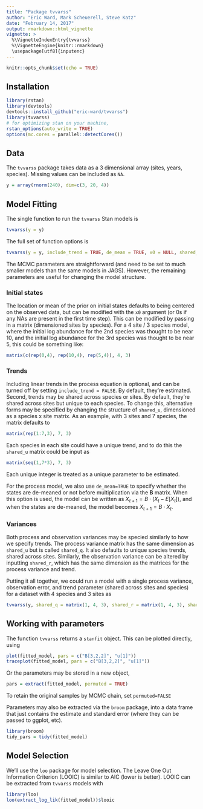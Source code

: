 ```yaml
---
title: "Package tvvarss"
author: "Eric Ward, Mark Scheuerell, Steve Katz"
date: "February 14, 2017"
output: rmarkdown::html_vignette
vignette: >
  %\VignetteIndexEntry{tvvarss}
  %\VignetteEngine{knitr::rmarkdown}
  \usepackage[utf8]{inputenc}
---
```


```r
knitr::opts_chunk$set(echo = TRUE)
```

## Installation

```r
library(rstan)
library(devtools)
devtools::install_github("eric-ward/tvvarss")
library(tvvarss)
# for optimizing stan on your machine,
rstan_options(auto_write = TRUE)
options(mc.cores = parallel::detectCores())
```

## Data

The `tvvarss` package takes data as a 3 dimensional array (sites, years, species). Missing values can be included as `NA`.

```r
y = array(rnorm(240), dim=c(3, 20, 4))
```

## Model Fitting

The single function to run the `tvvarss` Stan models is 

```r
tvvarss(y = y)
```

The full set of function options is

```r
tvvarss(y = y, include_trend = TRUE, de_mean = TRUE, x0 = NULL, shared_q = NULL, shared_r = NULL, shared_u = NULL, mcmc_iter = 1000, mcmc_warmup = 500, mcmc_thin = 1, mcmc_chain = 3)
```

The MCMC parameters are straightforward (and need to be set to much smaller models than the same models in JAGS). However, the remaining parameters are useful for changing the model structure. 

### Initial states
The location or mean of the prior on initial states defaults to being centered on the observed data, but can be modified with the `x0` argument (or 0s if any NAs are present in the first time step). This can be modified by passing in a matrix (dimensioned sites by species). For a 4 site / 3 species model, where the initial log abundance for the 2nd species was thought to be near 10, and the initial log abundance for the 3rd species was thought to be near 5, this could be something like: 

```r
matrix(c(rep(0,4), rep(10,4), rep(5,4)), 4, 3)
```


### Trends
Including linear trends in the process equation is optional, and can be turned off by setting 
`include_trend = FALSE`. By default, they're estimated. Second, trends may be shared across species or sites. By default, they're shared across sites but unique to each species. To change this, alternative forms may be specified by changing the structure of `shared_u`, dimensioned as a species x site matrix. As an example, with 3 sites and 7 species, the matrix defaults to 

```r
matrix(rep(1:7,3), 7, 3)
```

Each species in each site could have a unique trend, and to do this the `shared_u` matrix could be input as 

```r
matrix(seq(1,7*3), 7, 3)
```

Each unique integer is treated as a unique parameter to be estimated. 

For the process model, we also use `de_mean=TRUE` to specify whether the states are de-meaned or not before multiplication via the **B** matrix. When this option is used, the model can be written as ${ X }_{ t+1 }=B\cdot { \left( { X }_{ t }-E[{ X }_{ t }] \right) }$, and when the states are de-meaned, the model becomes ${ X }_{ t+1 }=B\cdot { X }_{ t }$.

### Variances

Both process and observation variances may be specied similarly to how we specify trends. The process variance matrix has the same dimension as `shared_u` but is called `shared_q`. It also defaults to unique species trends, shared across sites. Similarly, the observation variance can be altered by inputting `shared_r`, which has the same dimension as the matrices for the process variance and trend. 

Putting it all together, we could run a model with a single process variance, observation error, and trend parameter (shared across sites and species) for a dataset with 4 species and 3 sites as 

```r
tvvarss(y, shared_q = matrix(1, 4, 3), shared_r = matrix(1, 4, 3), shared_u = matrix(1, 4, 3))
```


## Working with parameters

The function `tvvarss` returns a `stanfit` object. This can be plotted directly, using 

```r
plot(fitted_model, pars = c("B[3,2,2]", "u[1]"))
traceplot(fitted_model, pars = c("B[3,2,2]", "u[1]"))
```

Or the parameters may be stored in a new object, 

```r
pars = extract(fitted_model, permuted = TRUE)
```
To retain the original samples by MCMC chain, set `permuted=FALSE`

Parameters may also be extracted via the `broom` package, into a data frame that just contains the estimate and standard error (where they can be passed to ggplot, etc). 

```r
library(broom)
tidy_pars = tidy(fitted_model)
```

## Model Selection
We'll use the `loo` package for model selection. The Leave One Out Information Criterion (LOOIC) is similar to AIC (lower is better). LOOIC can be extracted from `tvvarss` models with

```r
library(loo)
loo(extract_log_lik(fitted_model))$looic
```

